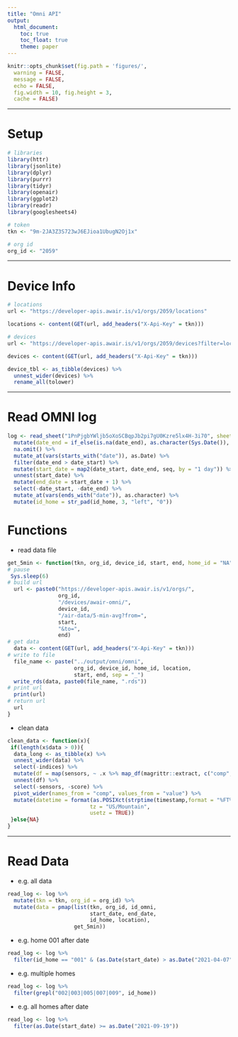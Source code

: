 ```yaml
---
title: "Omni API"
output:
  html_document:
    toc: true
    toc_float: true
    theme: paper
---
```


```r
knitr::opts_chunk$set(fig.path = 'figures/',
  warning = FALSE,
  message = FALSE,
  echo = FALSE,
  fig.width = 10, fig.height = 3,
  cache = FALSE)
```

---

# Setup

```r
# libraries
library(httr)
library(jsonlite)
library(dplyr)
library(purrr)
library(tidyr)
library(openair)
library(ggplot2)
library(readr)
library(googlesheets4)

# token
tkn <- "9m-2JA3Z3S723wJ6EJioa1UbugN2Oj1x"

# org id
org_id <- "2059"
```

---

# Device Info

```r
# locations
url <- "https://developer-apis.awair.is/v1/orgs/2059/locations"

locations <- content(GET(url, add_headers("X-Api-Key" = tkn)))

# devices
url <- "https://developer-apis.awair.is/v1/orgs/2059/devices?filter=location_id=2805&page_size=120"

devices <- content(GET(url, add_headers("X-Api-Key" = tkn)))

device_tbl <- as_tibble(devices) %>%
  unnest_wider(devices) %>%
  rename_all(tolower)
```

---

# Read OMNI log

```r
log <- read_sheet("1PnPjgbYWljb5oXoSCBqpJb2pi7gU0Kzre5lx4H-3i70", sheet = "omni") %>%
  mutate(date_end = if_else(is.na(date_end), as.character(Sys.Date()), date_end)) %>%
  na.omit() %>%
  mutate_at(vars(starts_with("date")), as.Date) %>%
  filter(date_end > date_start) %>%
  mutate(start_date = map2(date_start, date_end, seq, by = "1 day")) %>%
  unnest(start_date) %>%
  mutate(end_date = start_date + 1) %>%
  select(-date_start, -date_end) %>%
  mutate_at(vars(ends_with("date")), as.character) %>%
  mutate(id_home = str_pad(id_home, 3, "left", "0"))
```
 
# Functions 

* read data file

```r
get_5min <- function(tkn, org_id, device_id, start, end, home_id = "NA", location = "NA"){
# pause
 Sys.sleep(6)
# build url
  url <- paste0("https://developer-apis.awair.is/v1/orgs/",
                org_id,
                "/devices/awair-omni/",
                device_id,
                "/air-data/5-min-avg?from=",
                start,
                "&to=",
                end)
# get data
  data <- content(GET(url, add_headers("X-Api-Key" = tkn)))
# write to file
  file_name <- paste("../output/omni/omni", 
                     org_id, device_id, home_id, location,
                     start, end, sep = "_")
  write_rds(data, paste0(file_name, ".rds"))
# print url
  print(url)
# return url
  url
}
```

* clean data

```r
clean_data <- function(x){
 if(length(x$data > 0)){
  data_long <- as_tibble(x) %>%
  unnest_wider(data) %>%
  select(-indices) %>%
  mutate(df = map(sensors, ~ .x %>% map_df(magrittr::extract, c("comp", "value")))) %>%
  unnest(df) %>%
  select(-sensors, -score) %>%
  pivot_wider(names_from = "comp", values_from = "value") %>%
  mutate(datetime = format(as.POSIXct(strptime(timestamp,format = "%FT%H:%M:%S",tz = "GMT")),
                          tz = "US/Mountain",
                          usetz = TRUE))
 }else{NA}
}
```


---

# Read Data

* e.g. all data

```r
read_log <- log %>%
  mutate(tkn = tkn, org_id = org_id) %>%
  mutate(data = pmap(list(tkn, org_id, id_omni,
                          start_date, end_date,
                          id_home, location),
                     get_5min))
```

* e.g. home 001 after date

```r
read_log <- log %>%
  filter(id_home == "001" & (as.Date(start_date) > as.Date("2021-04-07")))
```

* e.g. multiple homes

```r
read_log <- log %>%
  filter(grepl("002|003|005|007|009", id_home))
```

* e.g. all homes after date

```r
read_log <- log %>%
  filter(as.Date(start_date) >= as.Date("2021-09-19"))
```


